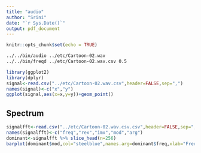 ```yaml
---
title: "audio"
author: "Srini"
date: "`r Sys.Date()`"
output: pdf_document
---
```


```r
knitr::opts_chunk$set(echo = TRUE)
```
```bash
../../bin/audio ../etc/Cartoon-02.wav
../../bin/freqd ../etc/Cartoon-02.wav.csv 0.5
```

```r
library(ggplot2)
library(dplyr)
signal<-read.csv("../etc/Cartoon-02.wav.csv",header=FALSE,sep=",")
names(signal)<-c("x","y")
ggplot(signal,aes(x=x,y=y))+geom_point()
```


## Spectrum

```r
signalfft<-read.csv("../etc/Cartoon-02.wav.csv.csv",header=FALSE,sep=",")
names(signalfft)<-c("freq","rex","imx","mod","arg")
dominant<-signalfft %>% slice_head(n=256)
barplot(dominant$mod,col="steelblue",names.arg=dominant$freq,xlab="Frequency")
```





